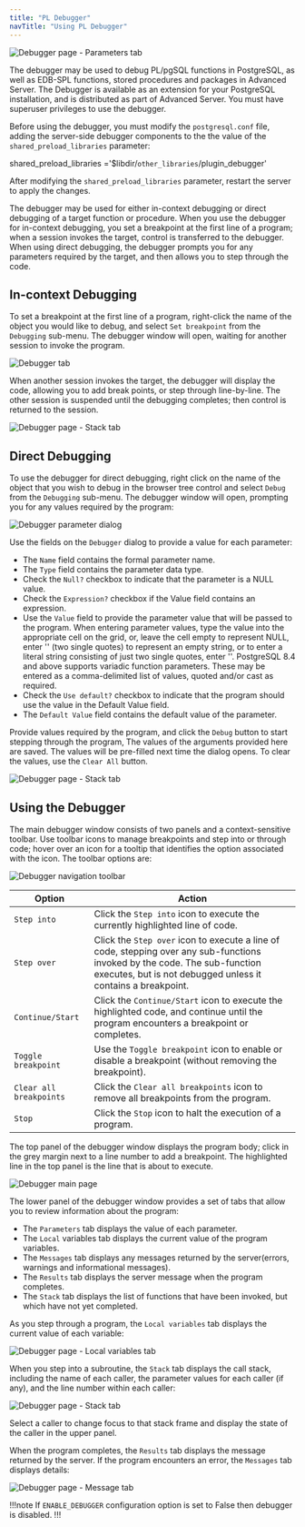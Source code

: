 ```yaml
---
title: "PL Debugger"
navTitle: "Using PL Debugger"
---
```


![Debugger page - Parameters tab](images/debug_main.png)

The debugger may be used to debug PL/pgSQL functions in PostgreSQL, as
well as EDB-SPL functions, stored procedures and packages in Advanced
Server. The Debugger is available as an extension for your PostgreSQL
installation, and is distributed as part of Advanced Server. You must
have superuser privileges to use the debugger.

Before using the debugger, you must modify the `postgresql.conf` file,
adding the server-side debugger components to the the value of the
`shared_preload_libraries` parameter:

shared_preload_libraries =\'\$libdir/`other_libraries`/plugin_debugger\'

After modifying the `shared_preload_libraries` parameter, restart the
server to apply the changes.

The debugger may be used for either in-context debugging or direct
debugging of a target function or procedure. When you use the debugger
for in-context debugging, you set a breakpoint at the first line of a
program; when a session invokes the target, control is transferred to
the debugger. When using direct debugging, the debugger prompts you for
any parameters required by the target, and then allows you to step
through the code.

## In-context Debugging

To set a breakpoint at the first line of a program, right-click the name
of the object you would like to debug, and select `Set breakpoint` from
the `Debugging` sub-menu. The debugger window will open, waiting for
another session to invoke the program.

![Debugger tab](images/debug_set_breakpoint.png)

When another session invokes the target, the debugger will display the
code, allowing you to add break points, or step through line-by-line.
The other session is suspended until the debugging completes; then
control is returned to the session.

![Debugger page - Stack tab](images/debug_ic_step_in.png)

## Direct Debugging

To use the debugger for direct debugging, right click on the name of the
object that you wish to debug in the browser tree control and select
`Debug` from the `Debugging` sub-menu. The debugger window will open,
prompting you for any values required by the program:

![Debugger parameter dialog](images/debug_params.png)

Use the fields on the `Debugger` dialog to provide a value for each
parameter:

-   The `Name` field contains the formal parameter name.
-   The `Type` field contains the parameter data type.
-   Check the `Null?` checkbox to indicate that the parameter is a
    NULL value.
-   Check the `Expression?` checkbox if the Value field contains an
    expression.
-   Use the `Value` field to provide the parameter value that will be
    passed to the program. When entering parameter values, type the
    value into the appropriate cell on the grid, or, leave the cell
    empty to represent NULL, enter \'\' (two single quotes) to
    represent an empty string, or to enter a literal string consisting
    of just two single quotes, enter \'\'. PostgreSQL 8.4 and above
    supports variadic function parameters. These may be entered as a
    comma-delimited list of values, quoted and/or cast as required.
-   Check the `Use default?` checkbox to indicate that the program
    should use the value in the Default Value field.
-   The `Default Value` field contains the default value of the
    parameter.

Provide values required by the program, and click the `Debug` button to
start stepping through the program, The values of the arguments provided
here are saved. The values will be pre-filled next time the dialog
opens. To clear the values, use the `Clear All` button.

![Debugger page - Stack tab](images/debug_step_in.png)

## Using the Debugger

The main debugger window consists of two panels and a context-sensitive
toolbar. Use toolbar icons to manage breakpoints and step into or
through code; hover over an icon for a tooltip that identifies the
option associated with the icon. The toolbar options are:

![Debugger navigation toolbar](images/debug_toolbar.png)

| Option                  | Action                                                                                                                                                                                     |
|-------------------------|--------------------------------------------------------------------------------------------------------------------------------------------------------------------------------------------|
| `Step into`             | Click the `Step into` icon to execute the currently highlighted line of code.                                                                                                              |
| `Step over`             | Click the `Step over` icon to execute a line of code, stepping over any sub-functions invoked by the code. The sub-function executes, but is not debugged unless it contains a breakpoint. |
| `Continue/Start`        | Click the `Continue/Start` icon to execute the highlighted code, and continue until the program encounters a breakpoint or completes.                                                      |
| `Toggle breakpoint`     | Use the `Toggle breakpoint` icon to enable or disable a breakpoint (without removing the breakpoint).                                                                                      |
| `Clear all breakpoints` | Click the `Clear all breakpoints` icon to remove all  breakpoints from the program.                                                                                                        |
| `Stop`                  | Click the `Stop` icon to halt the execution of a program.                                                                                                                                  |

The top panel of the debugger window displays the program body; click in
the grey margin next to a line number to add a breakpoint. The
highlighted line in the top panel is the line that is about to execute.

![Debugger main page](images/debug_main.png)

The lower panel of the debugger window provides a set of tabs that allow
you to review information about the program:

-   The `Parameters` tab displays the value of each parameter.
-   The `Local` variables tab displays the current value of the program variables.
-   The `Messages` tab displays any messages returned by the server(errors, warnings and informational messages).
-   The `Results` tab displays the server message when the program completes.
-   The `Stack` tab displays the list of functions that have been invoked, but which have not yet completed.

As you step through a program, the `Local variables` tab displays the current value of each variable:

![Debugger page - Local variables tab](images/debug_variables.png)

When you step into a subroutine, the `Stack` tab displays the call stack, including the name of each caller, the parameter values for each
caller (if any), and the line number within each caller:

![Debugger page - Stack tab](images/debug_stack.png)

Select a caller to change focus to that stack frame and display the state of the caller in the upper panel.

When the program completes, the `Results` tab displays the message returned by the server. If the program encounters an error, the
`Messages` tab displays details:

![Debugger page - Message tab](images/debug_error_message.png)

!!!note
   If `ENABLE_DEBUGGER` configuration option is set to False then debugger is disabled.
!!!